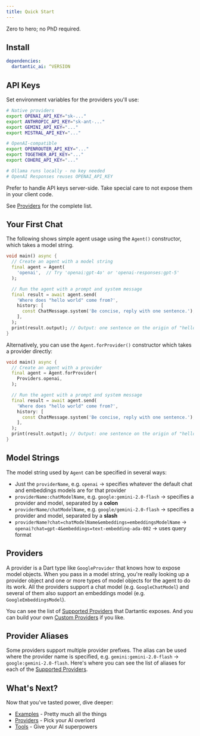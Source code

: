 ```yaml
---
title: Quick Start
---
```


Zero to hero; no PhD required.

## Install

```yaml
dependencies:
  dartantic_ai: ^VERSION
```

## API Keys

Set environment variables for the providers you'll use:

```bash
# Native providers
export OPENAI_API_KEY="sk-..."
export ANTHROPIC_API_KEY="sk-ant-..."
export GEMINI_API_KEY="..."
export MISTRAL_API_KEY="..."

# OpenAI-compatible
export OPENROUTER_API_KEY="..."
export TOGETHER_API_KEY="..."
export COHERE_API_KEY="..."

# Ollama runs locally - no key needed
# OpenAI Responses reuses OPENAI_API_KEY
```
Prefer to handle API keys server-side. Take special care to not expose them in
your client code.

See [Providers](/providers) for the complete list.

## Your First Chat

The following shows simple agent usage using the `Agent()` constructor, which
takes a model string.

```dart
void main() async {
  // Create an agent with a model string
  final agent = Agent(
    'openai',  // Try 'openai:gpt-4o' or 'openai-responses:gpt-5'
  );

  // Run the agent with a prompt and system message
  final result = await agent.send(
    'Where does "hello world" come from?',
    history: [
      const ChatMessage.system('Be concise, reply with one sentence.'),
    ],
  );
  print(result.output); // Output: one sentence on the origin of "hello world"
}
```

Alternatively, you can use the `Agent.forProvider()` constructor which takes a
provider directly:

```dart
void main() async {
  // Create an agent with a provider
  final agent = Agent.forProvider(
    Providers.openai,
  );

  // Run the agent with a prompt and system message
  final result = await agent.send(
    'Where does "hello world" come from?',
    history: [
      const ChatMessage.system('Be concise, reply with one sentence.'),
    ],
  );
  print(result.output); // Output: one sentence on the origin of "hello world"
}
```

## Model Strings

The model string used by `Agent` can be specified in several ways:
- Just the `providerName`, e.g. `openai` → specifies whatever the default chat
  and embeddings models are for that provider
- `providerName:chatModelName`, e.g. `google:gemini-2.0-flash` → specifies a
  provider and model, separated by a **colon**
- `providerName/chatModelName`, e.g. `google/gemini-2.0-flash` → specifies a
  provider and model, separated by a **slash**
- `providerName?chat=chatModelName&embeddings=embeddingsModelName` →
  `openai?chat=gpt-4&embeddings=text-embedding-ada-002` → uses query format

## Providers
A provider is a Dart type like `GoogleProvider` that knows how to expose model
objects. When you pass in a model string, you're really looking up a provider
object and one or more types of model objects for the agent to do its work. All
the providers support a chat model (e.g. `GoogleChatModel`) and several of them
also support an embeddings model (e.g. `GoogleEmbeddingsModel`).

You can see the list of [Supported Providers](/providers) that Dartantic
exposes. And you can build your own [Custom Providers](/custom-providers) if you
like.

## Provider Aliases

Some providers support multiple provider prefixes. The alias can be used where
the provider name is specified, e.g. `gemini:gemini-2.0-flash` →
`google:gemini-2.0-flash`. Here's where you can see the list of aliases for each
of the [Supported Providers](/providers).

## What's Next?

Now that you've tasted power, dive deeper:

- [Examples](https://github.com/csells/dartantic_ai/tree/main/packages/dartantic_ai/example/bin) - Pretty much all the things
- [Providers](/providers) - Pick your AI overlord  
- [Tools](/tool-calling) - Give your AI superpowers
